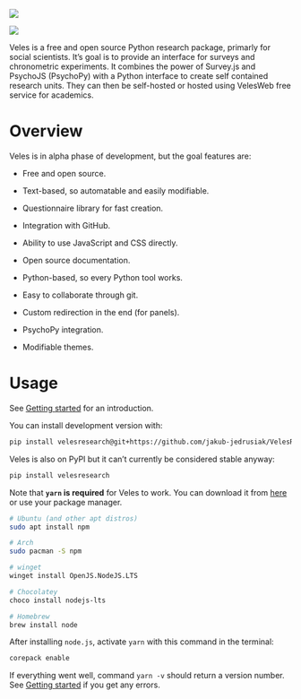 ::: logo
::: light-mode
![](./figs/Veles-logo.svg)
:::

::: dark-mode
![](./figs/Veles-logo-white.svg)
:::
:::

Veles is a free and open source Python research package, primarly for social scientists. It's goal is to provide an interface for surveys and chronometric experiments. It combines the power of Survey.js and PsychoJS (PsychoPy) with a Python interface to create self contained research units. They can then be self-hosted or hosted using VelesWeb free service for academics.

# Overview

Veles is in alpha phase of development, but the goal features are:

-   Free and open source.

-   Text-based, so automatable and easily modifiable.

-   Questionnaire library for fast creation.

-   Integration with GitHub.

-   Ability to use JavaScript and CSS directly.

-   Open source documentation.

-   Python-based, so every Python tool works.

-   Easy to collaborate through git.

-   Custom redirection in the end (for panels).

-   PsychoPy integration.

-   Modifiable themes.

# Usage

See [Getting started](getting-started.qmd) for an introduction.

You can install development version with:
``` bash
pip install velesresearch@git+https://github.com/jakub-jedrusiak/VelesResearch.git
```

Veles is also on PyPI but it can't currently be considered stable anyway:
``` bash
pip install velesresearch
```

Note that **`yarn` is required** for Veles to work. You can download it from [here](https://nodejs.org/en/download) or use your package manager.

``` bash
# Ubuntu (and other apt distros)
sudo apt install npm

# Arch
sudo pacman -S npm

# winget
winget install OpenJS.NodeJS.LTS

# Chocolatey
choco install nodejs-lts

# Homebrew
brew install node
```

After installing `node.js`, activate `yarn` with this command in the terminal:

``` bash
corepack enable
```

If everything went well, command `yarn -v` should return a version number. See [Getting started](getting-started.qmd) if you get any errors.